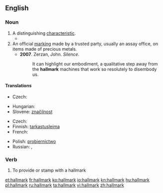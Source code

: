==English==

===Noun===
{{wikipedia}}
{{en-noun}}

# A distinguishing [[characteristic]].
#* {{quote-news
|year=2011
|date=February 1
|author=Phil McNulty
|title=Arsenal   2 - 1   Everton
|work=BBC
|url=http://news.bbc.co.uk/sport2/hi/football/eng_prem/9379477.stm
|page=
|passage=Arsene Wenger's side showed little of the style and fluidity that is their '''hallmark''' but this was about digging deep and getting the job done, qualities they demonstrated and that will serve them well as the season reaches its climax.}}
# An official [[marking]] made by a trusted party, usually an assay office, on items made of precious metals.
#* '''2007'''.  Zerzan, John.  ''Silence''.
#*: It can highlight our embodiment, a qualitative step away from the '''hallmark''' machines that work so resolutely to disembody us.

====Translations====
{{trans-top|a distinct characteristic}}
* Czech: {{t-|cs|punc|m}}
{{trans-mid}}
* Hungarian: {{t|hu|fémjel}}
* Slovene: [[značilnost]]
{{trans-bottom}}

{{trans-top|an official marking}}
* Czech: {{t-|cs|punc|m}}
* Finnish: [[tarkastusleima]]
* French: {{t+|fr|poinçon|m}}
{{trans-mid}}
* Polish: [[probiernictwo]] {{n}}
* Russian: {{t+|ru|проба|f}}, {{t+|ru|клеймо|n}}
{{trans-bottom}}

===Verb===
{{en-verb}}

# To provide or stamp with a hallmark

[[et:hallmark]]
[[fr:hallmark]]
[[ko:hallmark]]
[[io:hallmark]]
[[kn:hallmark]]
[[hu:hallmark]]
[[pl:hallmark]]
[[ru:hallmark]]
[[ta:hallmark]]
[[vi:hallmark]]
[[zh:hallmark]]